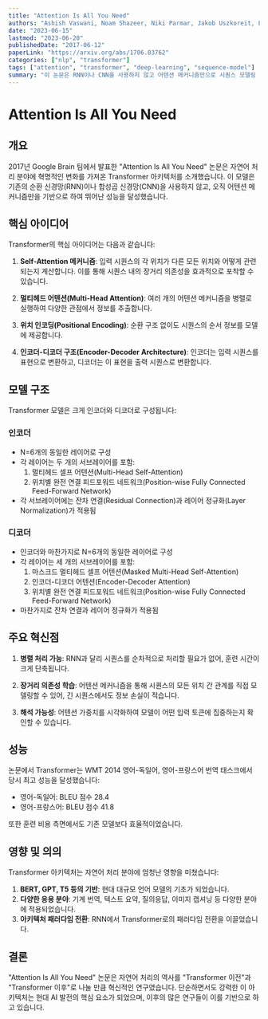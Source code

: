 ```yaml
---
title: "Attention Is All You Need"
authors: "Ashish Vaswani, Noam Shazeer, Niki Parmar, Jakob Uszkoreit, Llion Jones, Aidan N. Gomez, Łukasz Kaiser, Illia Polosukhin"
date: "2023-06-15"
lastmod: "2023-06-20"
publishedDate: "2017-06-12"
paperLink: "https://arxiv.org/abs/1706.03762"
categories: ["nlp", "transformer"]
tags: ["attention", "transformer", "deep-learning", "sequence-model"]
summary: "이 논문은 RNN이나 CNN을 사용하지 않고 어텐션 메커니즘만으로 시퀀스 모델링 문제를 해결하는 Transformer 아키텍처를 제안합니다. 병렬 처리가 가능하고 긴 거리 의존성을 더 잘 포착하는 이 모델은 번역 작업에서 최고 성능을 달성했으며, 현대 자연어 처리의 기반이 되었습니다."
---
```


# Attention Is All You Need

## 개요

2017년 Google Brain 팀에서 발표한 "Attention Is All You Need" 논문은 자연어 처리 분야에 혁명적인 변화를 가져온 Transformer 아키텍처를 소개했습니다. 이 모델은 기존의 순환 신경망(RNN)이나 합성곱 신경망(CNN)을 사용하지 않고, 오직 어텐션 메커니즘만을 기반으로 하여 뛰어난 성능을 달성했습니다.

## 핵심 아이디어

Transformer의 핵심 아이디어는 다음과 같습니다:

1. **Self-Attention 메커니즘**: 입력 시퀀스의 각 위치가 다른 모든 위치와 어떻게 관련되는지 계산합니다. 이를 통해 시퀀스 내의 장거리 의존성을 효과적으로 포착할 수 있습니다.

2. **멀티헤드 어텐션(Multi-Head Attention)**: 여러 개의 어텐션 메커니즘을 병렬로 실행하여 다양한 관점에서 정보를 추출합니다.

3. **위치 인코딩(Positional Encoding)**: 순환 구조 없이도 시퀀스의 순서 정보를 모델에 제공합니다.

4. **인코더-디코더 구조(Encoder-Decoder Architecture)**: 인코더는 입력 시퀀스를 표현으로 변환하고, 디코더는 이 표현을 출력 시퀀스로 변환합니다.

## 모델 구조

Transformer 모델은 크게 인코더와 디코더로 구성됩니다:

### 인코더
- N=6개의 동일한 레이어로 구성
- 각 레이어는 두 개의 서브레이어를 포함:
  1. 멀티헤드 셀프 어텐션(Multi-Head Self-Attention)
  2. 위치별 완전 연결 피드포워드 네트워크(Position-wise Fully Connected Feed-Forward Network)
- 각 서브레이어에는 잔차 연결(Residual Connection)과 레이어 정규화(Layer Normalization)가 적용됨

### 디코더
- 인코더와 마찬가지로 N=6개의 동일한 레이어로 구성
- 각 레이어는 세 개의 서브레이어를 포함:
  1. 마스크드 멀티헤드 셀프 어텐션(Masked Multi-Head Self-Attention)
  2. 인코더-디코더 어텐션(Encoder-Decoder Attention)
  3. 위치별 완전 연결 피드포워드 네트워크(Position-wise Fully Connected Feed-Forward Network)
- 마찬가지로 잔차 연결과 레이어 정규화가 적용됨

## 주요 혁신점

1. **병렬 처리 가능**: RNN과 달리 시퀀스를 순차적으로 처리할 필요가 없어, 훈련 시간이 크게 단축됩니다.

2. **장거리 의존성 학습**: 어텐션 메커니즘을 통해 시퀀스의 모든 위치 간 관계를 직접 모델링할 수 있어, 긴 시퀀스에서도 정보 손실이 적습니다.

3. **해석 가능성**: 어텐션 가중치를 시각화하여 모델이 어떤 입력 토큰에 집중하는지 확인할 수 있습니다.

## 성능

논문에서 Transformer는 WMT 2014 영어-독일어, 영어-프랑스어 번역 태스크에서 당시 최고 성능을 달성했습니다:
- 영어-독일어: BLEU 점수 28.4
- 영어-프랑스어: BLEU 점수 41.8

또한 훈련 비용 측면에서도 기존 모델보다 효율적이었습니다.

## 영향 및 의의

Transformer 아키텍처는 자연어 처리 분야에 엄청난 영향을 미쳤습니다:

1. **BERT, GPT, T5 등의 기반**: 현대 대규모 언어 모델의 기초가 되었습니다.
2. **다양한 응용 분야**: 기계 번역, 텍스트 요약, 질의응답, 이미지 캡셔닝 등 다양한 분야에 적용되었습니다.
3. **아키텍처 패러다임 전환**: RNN에서 Transformer로의 패러다임 전환을 이끌었습니다.

## 결론

"Attention Is All You Need" 논문은 자연어 처리의 역사를 "Transformer 이전"과 "Transformer 이후"로 나눌 만큼 혁신적인 연구였습니다. 단순하면서도 강력한 이 아키텍처는 현대 AI 발전의 핵심 요소가 되었으며, 이후의 많은 연구들이 이를 기반으로 하고 있습니다. 